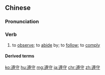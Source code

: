 ==Chinese==
{{zh-forms}}

===Pronunciation===
{{zh-pron
|m=zūnshǒu
|c=zeon1 sau2
|h=pfs=chûn-sú
|mn=chun-siú
|ma=Zh-zunshou.ogg
|cat=v
}}

===Verb===
{{zh-verb}}

# to [[observe]]; to [[abide]] by; to [[follow]]; to [[comply]]
#: {{zh-x|遵守 媽媽{ma} 的 叮嚀|''to '''follow''' mum's advice''}}

====Derived terms====
{{zh-der|守法}}

{{zh-cat|Elementary}}

[[ko:遵守]]
[[hu:遵守]]
[[mg:遵守]]
[[ja:遵守]]
[[chr:遵守]]
[[zh:遵守]]